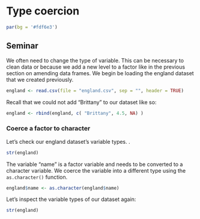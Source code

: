 # Type coercion

```r
par(bg = '#fdf6e3')
```

## Seminar

We often need to change the type of variable. This can be necessary to clean data or because we add a new level to a factor like in the previous section on amending data frames. We begin be loading the england dataset that we created previously.

```r
england <- read.csv(file = "england.csv", sep = "", header = TRUE)
```

Recall that we could not add "Brittany" to our dataset like so:

```r
england <- rbind(england, c( "Brittany", 4.5, NA) )
```

### Coerce a factor to character

Let's check our england dataset's variable types.
.
```r
str(england)
```

The variable "name" is a factor variable and needs to be converted to a character variable. We coerce the variable into a different type using the `as.character()` function.

```r
england$name <- as.character(england$name)
```

Let's inspect the variable types of our dataset again:

```r
str(england)
```






